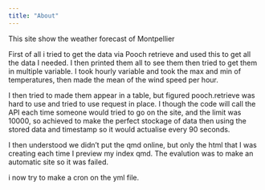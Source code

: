 ```yaml
---
title: "About"
---
```


This site show the weather forecast of Montpellier 

First of all i tried to get the data via Pooch retrieve and used this to get all the data I needed.
I then printed them all to see them then tried to get them in multiple variable.
I took hourly variable and took the max and min of temperatures, then made the mean of the wind speed per hour.

I then tried to made them appear in a table, but figured pooch.retrieve was hard to use and tried to use request in place.
I though the code will call the API each time someone would tried to go on the site, and the limit was 10000, so achieved to make the perfect stockage of data then using the stored data and timestamp so it would actualise every 90 seconds.

I then understood we didn't put the qmd online, but only the html that I was creating each time I preview my index qmd.
The evalution was to make an automatic site so it was failed.

i now try to make a cron on the yml file.
